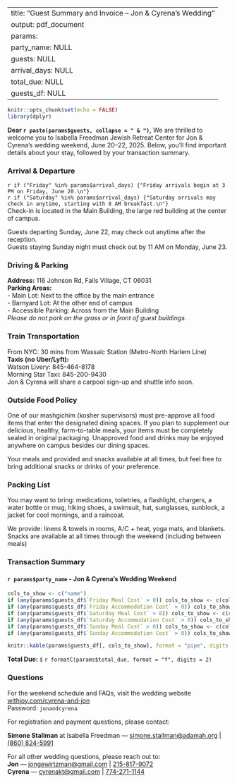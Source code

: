 
---
title: "Guest Summary and Invoice – Jon & Cyrena’s Wedding"
output: pdf_document
params:
  party_name: NULL
  guests: NULL
  arrival_days: NULL
  total_due: NULL
  guests_df: NULL
---
```r
knitr::opts_chunk$set(echo = FALSE)
library(dplyr)
```
**Dear `r paste(params$guests, collapse = " & ")`,**
We are thrilled to welcome you to Isabella Freedman Jewish Retreat Center for Jon & Cyrena's wedding weekend, June 20–22, 2025. Below, you’ll find important details about your stay, followed by your transaction summary.
\vspace{1em}
\hrule
### Arrival & Departure
`r if ("Friday" %in% params$arrival_days) {"Friday arrivals begin at 3 PM on Friday, June 20.\n"}`  
`r if ("Saturday" %in% params$arrival_days) {"Saturday arrivals may check in anytime, starting with 8 AM breakfast.\n"}`  
Check-in is located in the Main Building, the large red building at the center of campus.

Guests departing Sunday, June 22, may check out anytime after the reception.  
Guests staying Sunday night must check out by 11 AM on Monday, June 23.
\vspace{1em}
\hrule
### Driving & Parking
**Address:** 116 Johnson Rd, Falls Village, CT 06031  
**Parking Areas:**  
- Main Lot: Next to the office by the main entrance  
- Barnyard Lot: At the other end of campus  
- Accessible Parking: Across from the Main Building  
*Please do not park on the grass or in front of guest buildings.*
\vspace{1em}
\hrule
### Train Transportation
From NYC: 30 mins from Wassaic Station (Metro-North Harlem Line)  
**Taxis (no Uber/Lyft):**  
Watson Livery: 845-464-8178  
Morning Star Taxi: 845-200-9430  
Jon & Cyrena will share a carpool sign-up and shuttle info soon.
\vspace{1em}
\hrule
### Outside Food Policy
One of our mashgichim (kosher supervisors) must pre-approve all food items that enter the designated dining spaces. If you plan to supplement our delicious, healthy, farm-to-table meals, your items must be completely sealed in original packaging. Unapproved food and drinks may be enjoyed anywhere on campus besides our dining spaces.

Your meals and provided and snacks available at all times, but feel free to bring additional snacks or drinks of your preference.
\vspace{1em}
\hrule
### Packing List
You may want to bring: medications, toiletries, a flashlight, chargers, a water bottle or mug, hiking shoes, a swimsuit, hat, sunglasses, sunblock, a jacket for cool mornings, and a raincoat.

We provide: linens & towels in rooms, A/C + heat, yoga mats, and blankets.
Snacks are available at all times through the weekend (including between meals)
\vspace{1em}
\hrule
### Transaction Summary

#### `r params$party_name` - Jon & Cyrena’s Wedding Weekend

```r
cols_to_show <- c("name")
if (any(params$guests_df$`Friday Meal Cost` > 0)) cols_to_show <- c(cols_to_show, "Friday Meal Cost")
if (any(params$guests_df$`Friday Accommodation Cost` > 0)) cols_to_show <- c(cols_to_show, "Friday Accommodation Cost")
if (any(params$guests_df$`Saturday Meal Cost` > 0)) cols_to_show <- c(cols_to_show, "Saturday Meal Cost")
if (any(params$guests_df$`Saturday Accommodation Cost` > 0)) cols_to_show <- c(cols_to_show, "Saturday Accommodation Cost")
if (any(params$guests_df$`Sunday Meal Cost` > 0)) cols_to_show <- c(cols_to_show, "Sunday Meal Cost")
if (any(params$guests_df$`Sunday Accommodation Cost` > 0)) cols_to_show <- c(cols_to_show, "Sunday Accommodation Cost")

knitr::kable(params$guests_df[, cols_to_show], format = "pipe", digits = 2)
```

**Total Due:** `$` `r formatC(params$total_due, format = "f", digits = 2)`
\vspace{1em}
\hrule
### Questions
For the weekend schedule and FAQs, visit the wedding website [withjoy.com/cyrena-and-jon](https://withjoy.com/cyrena-and-jon)  
Password: `jonandcyrena`

For registration and payment questions, please contact:

**Simone Stallman** at Isabella Freedman — [simone.stallman@adamah.org](mailto:simone.stallman@adamah.org) | [(860) 824-5991](tel:+18608245991)

For all other wedding questions, please reach out to:  
**Jon** — [jongewirtzman@gmail.com](mailto:jongewirtzman@gmail.com) | [215-817-9072](tel:+12158179072)  
**Cyrena** — [cyrenakt@gmail.com](mailto:cyrenakt@gmail.com) | [774-271-1144](tel:+17742711144)
\vspace{1em}
\hrule

\begin{center}
\textbf{Adamah}\\
25 Broadway, Suite 1700, New York, NY 10004 \\
\href{tel:2126442332}{212.644.2332} \quad | \quad \href{mailto:info@hazon.org}{info@hazon.org}
\vspace{1em}
\textbf{Isabella Freedman Jewish Retreat Center}\\
116 Johnson Road, Falls Village, CT 06031 \\
\href{tel:2126442332}{(212) 644-2332 ext. 305} \quad | \quad \href{mailto:registrar@hazon.org}{registrar@hazon.org}
\end{center}
\begin{center}
\includegraphics[width=0.5\linewidth]{logo.pdf}
\end{center}